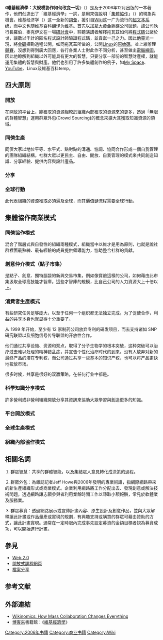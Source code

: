 {{擴充|time=2010-7-12}}
{{Infobox Book 
| name          = 维基经济学
| title_orig    = 
| translator    = 
| image         = [[File:Wikinomics_front_cover.png|200px]]
| image_caption = 《维基经济学》简体中文版封面
| author        = 唐·泰普斯科特 / 安东尼·D·威廉姆斯
| illustrator   = 
| cover_artist  = 
| country       = 
| language      = [[英语|英语]]
| series        = 
| subject       = 
| genre         = 
| publisher     = Portfolio（英文）<br> 中国青年出版社（简体中文）<br/>商智文化（繁體中文）

| pub_date      = 2006年12月
| english_pub_date = 
| media_type    = 
| pages         = 
| isbn          = 
| oclc          = 
| preceded_by   = 
| followed_by   = 
}}
《'''維基經濟學：大规模协作如何改变一切'''》（{{lang-en|''Wikinomics: How Mass Collaboration Changes Everything''}}）是{{tsl|en|Don Tapscott|唐·泰普斯科特}}及{{tsl|en|Anthony D. Williams (author)|安东尼·D·威廉姆斯}}于2006年12月出版的一本著作，他們创造出了「維基經濟學」一詞，是用來強說明「[[集體協作|集體協作]]」（{{lang|en|Mass Collaboration}}）的現象與機會。维基经济学（{{lang|en|Wikinomics}}）这一全新的[[詞彙|詞彙]]，援引自[[Wiki|Wiki]]这一广为流行的[[超文本系统|超文本系统]]，而中文也随维基百科翻译为[[维基|维基]]。首先以[[加拿大|加拿大]]黃金脈礦公司破題，該公司執行長羅伯．麥克伊文在一場[[研討會|研討會]]中，聆聽演講者解釋拖瓦茲如何將[[程式碼|程式碼]]公諸於世，讓數以千計的匿名程式設計師驗證程式碼，並貢獻一己之力。因此他靈光一現，將[[金礦|金礦]]探勘過程公開，如同拖瓦茲所做的，公開[[Linux|Linux]]的[[原始碼|原始碼]]。並上線辦理[[競賽|競賽]]，沒想到得到廣大回應，各行各業人士對此作不同分析，甚至做出[[電腦繪圖|電腦繪圖]]，因此他瞭解到組織以外可能具有更大的智慧，只要分享一部份的智慧財產權，就能運用集體的智慧與財產。他們也引用了許多集體創作的例子，如[[My_Space|My Space]]、[[YouTube|YouTube]]、Linux及維基百科temp。

== 四大原則 ==
=== 開放 ===
在開放的平台上，能獲取的資源相較於組織內部獲取的資源來的更多，透過「無限的群體智慧」運用群眾外包(Crowd Sourcing)的概念來擴大其獲取知識資源的領域。

===同儕生產===
同儕大家以地位平等、水平式、點對點的溝通、協調、協同合作形成一個自我管理的團隊組織結構，社群大眾以更民主、自由、開放、自我管理的模式來共同創造知識、分享經驗、提供內容與設計產品。

=== 分享 ===
===全球行動===
此代表組織的資源獲取必須遍及全球，而其價值鏈流程需要全球行動。
== 集體協作商業模式 ==
=== 同儕協作模式 ===
混合了階層式與自發性的組織兩種模式，組織當中以維才是用為原則，也就是說社群裡面最熟練、最有經驗的成員提供領導能力，協助整合社群的貢獻。

===創意仲介模式（點子市集）===
是點子、創意、獨特腦袋的新興交易市集，例如像寶鹼這樣的公司，如何藉由此市集汲取全球高技能才智庫，這些才智庫的規模，比自己公司的人力資源大上十倍以上。

=== 消費者生產模式 ===
有些研究任务足够庞大，以至于任何一个组织都无法独立完成。为了促使合作，利益的共享本身也就显得十分重要了。

从 1999 年开始，至少有 12 家制药公司放弃专利的研发项目，而去支持诸如 SNP 研究联盟以及细胞信号传导联盟的开放性合作。

他们通过共享设施、资源和观点，取得了分子生物学的根本突破，这种突破可以治疗过去难以处理的精神错乱症，并宣告个性化治疗时代的到来。没有人放弃对新的最终产品的潜在专利权，而公司通过共享一些基本的知识产权，也可以将产品更快地投放市场。

很多时候，共享是很好的双赢策略，在任何行业中都是。

===科學知識分享模式===
許多營利或非營利組織開放分享其資訊來協助大眾學習與創造更多的知識。

=== 平台開放模式 ===
===全球生產模式===
=== 組織內部協作模式 ===

== 相關名詞 ==

１.群眾智慧：共享的群體智能，以及集結眾人意見轉化成決策的過程。

２.群眾外包：為雜誌記者Jeff Howe與2006年發明的專業術語，指網際網路帶來的新生產組織形式或商業模式。企業利用網路將工作分配出去、發現創意或解決技術問題。透過網路讓志願參與者利用業餘時間工作以賺取小額報酬，常見於軟體業及服務業。

３.群眾募資：透過網路展示或宣傳計畫內容、原生設計及創意作品，並與大眾解釋讓此計畫或作品量產或實現的規劃，有興趣支持或購買的群眾可藉由贊助的方式，讓此計畫實現。通常在一定時限內完成事先設定募資的金額目標者視為募資成功，可以開始進行計畫。

==參見==
*[[Web_2.0|Web 2.0]]
*[[開放式課程網頁|開放式課程網頁]]
*[[檔案分享|檔案分享]]

==参考文献==
{{reflist}}

== 外部連結 ==
*[http://www.books.com.tw/exep/prod/booksfile.php?item=F011343949 Wikinomics: How Mass Collaboration Changes Everything]{{Dead link|date=2018年9月 |bot=InternetArchiveBot |fix-attempted=yes }}
* [[博客來|博客來]]書籍館：《[https://web.archive.org/web/20071222073055/http://www.books.com.tw/exep/prod/booksfile.php?item=0010371707 維基經濟學]》

[[Category:2006年书籍|Category:2006年书籍]]
[[Category:商业书籍|Category:商业书籍]]
[[Category:Wiki|Category:Wiki]]